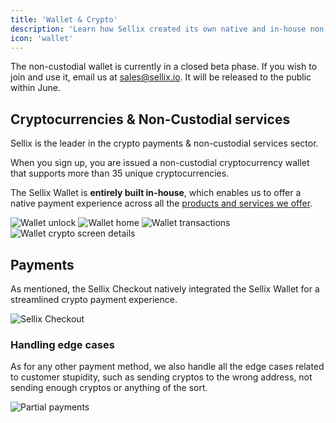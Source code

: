 ```yaml
---
title: 'Wallet & Crypto'
description: 'Learn how Sellix created its own native and in-house non-custodial cryptocurrency wallet, enabling merchants to accept 30+ cryptos whilst maintaining their privacy'
icon: 'wallet'
---
```


<Warning>The non-custodial wallet is currently in a closed beta phase. If you wish to join and use it, email us at sales@sellix.io. It will be released to the public within June.</Warning>

## Cryptocurrencies & Non-Custodial services

Sellix is the leader in the crypto payments & non-custodial services sector.

When you sign up, you are issued a non-custodial cryptocurrency wallet that supports more than 35 unique cryptocurrencies.

The Sellix Wallet is **entirely built in-house**, which enables us to offer a native payment experience across all the [products and services we offer](/introduction#browse-by-product).

<AccordionGroup>
  <Accordion title="Unlock Wallet" icon="lock-open">
    <img
      className="block"
      src="https://cdn.sellix.io/static/documentation/images/wallet/unlock.png"
      alt="Wallet unlock"
    />
  </Accordion>

  <Accordion title="Wallet Home" icon="wallet">
    <img
      className="block"
      src="https://cdn.sellix.io/static/documentation/images/wallet/home.png"
      alt="Wallet home"
    />
  </Accordion>

  <Accordion title="Transactions" icon="bars-staggered">
    <img
      className="block"
      src="https://cdn.sellix.io/static/documentation/images/wallet/transactions.png"
      alt="Wallet transactions"
    />
  </Accordion>

  <Accordion title="Crypto Details" icon="bitcoin">
    <img
      className="block"
      src="https://cdn.sellix.io/static/documentation/images/wallet/crypto-info.png"
      alt="Wallet crypto screen details"
    />
  </Accordion>
</AccordionGroup>

## Payments

As mentioned, the Sellix Checkout natively integrated the Sellix Wallet for a streamlined crypto payment experience.

<img
  className="block"
  src="https://cdn.sellix.io/static/documentation/images/wallet/ripple-checkout.png"
  alt="Sellix Checkout"
/>

### Handling edge cases

As for any other payment method, we also handle all the edge cases related to customer stupidity, such as sending cryptos to the wrong address, not sending enough cryptos or anything of the sort.

<img
  className="block"
  src="https://cdn.sellix.io/static/documentation/images/wallet/partial.png"
  alt="Partial payments"
/>
